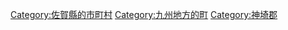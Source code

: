 {{Commonscat|Yoshinogari, Saga}}
{{Catmore}}

{{DEFAULTSORT:Yoshinogari}}
[[Category:佐賀縣的市町村|Category:佐賀縣的市町村]]
[[Category:九州地方的町|Category:九州地方的町]]
[[Category:神埼郡|Category:神埼郡]]